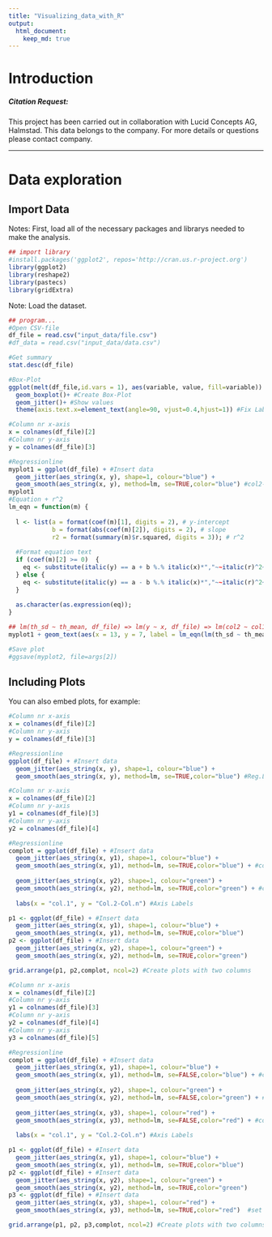 ```yaml
---
title: "Visualizing_data_with_R"
output: 
  html_document:
    keep_md: true
---
```


# Introduction
##### Citation Request:

This project has been carried out in collaboration with Lucid Concepts AG, Halmstad. This data belongs to the company. For more details or questions please contact company.

***
# Data exploration
## Import Data
Notes:
First, load all of the necessary packages and librarys needed to make the analysis.


```r
## import library
#install.packages('ggplot2', repos='http://cran.us.r-project.org')
library(ggplot2)
library(reshape2)
library(pastecs)
library(gridExtra)

```

Note:
Load the dataset.

```r

## program...
#Open CSV-file
df_file = read.csv("input_data/file.csv")
#df_data = read.csv("input_data/data.csv")

```

```r

#Get summary
stat.desc(df_file)

```

```r

#Box-Plot
ggplot(melt(df_file,id.vars = 1), aes(variable, value, fill=variable)) + #Variables/Values + color 
  geom_boxplot()+ #Create Box-Plot
  geom_jitter()+ #Show values
  theme(axis.text.x=element_text(angle=90, vjust=0.4,hjust=1)) #Fix Lables

```


```r

#Column nr x-axis
x = colnames(df_file)[2]
#Column nr y-axis
y = colnames(df_file)[3]

#Regressionline
myplot1 = ggplot(df_file) + #Insert data
  geom_jitter(aes_string(x, y), shape=1, colour="blue") + 
  geom_smooth(aes_string(x, y), method=lm, se=TRUE,color="blue") #col2-3 Reg.Line
myplot1
#Equation + r^2
lm_eqn = function(m) {
  
  l <- list(a = format(coef(m)[1], digits = 2), # y-intercept
            b = format(abs(coef(m)[2]), digits = 2), # slope
            r2 = format(summary(m)$r.squared, digits = 3)); # r^2
  
  #Format equation text
  if (coef(m)[2] >= 0)  {
    eq <- substitute(italic(y) == a + b %.% italic(x)*","~~italic(r)^2~"="~r2,l)
  } else {
    eq <- substitute(italic(y) == a - b %.% italic(x)*","~~italic(r)^2~"="~r2,l)    
  }
  
  as.character(as.expression(eq));                 
}

## lm(th_sd ~ th_mean, df_file) => lm(y ~ x, df_file) => lm(col2 ~ col1, df_file) => for r^2
myplot1 + geom_text(aes(x = 13, y = 7, label = lm_eqn(lm(th_sd ~ th_mean, df_file))), parse = TRUE)

#Save plot
#ggsave(myplot2, file=args[2])
```

## Including Plots

You can also embed plots, for example:

```r
#Column nr x-axis
x = colnames(df_file)[2]
#Column nr y-axis
y = colnames(df_file)[3]

#Regressionline
ggplot(df_file) + #Insert data
  geom_jitter(aes_string(x, y), shape=1, colour="blue") + 
  geom_smooth(aes_string(x, y), method=lm, se=TRUE,color="blue") #Reg.Line


```
```r
#Column nr x-axis
x = colnames(df_file)[2]
#Column nr y-axis
y1 = colnames(df_file)[3]
#Column nr y-axis
y2 = colnames(df_file)[4]

#Regressionline
complot = ggplot(df_file) + #Insert data
  geom_jitter(aes_string(x, y1), shape=1, colour="blue") + 
  geom_smooth(aes_string(x, y1), method=lm, se=TRUE,color="blue") + #col2-3 Reg.Line
  
  geom_jitter(aes_string(x, y2), shape=1, colour="green") + 
  geom_smooth(aes_string(x, y2), method=lm, se=TRUE,color="green") + #col2-4 Reg.Lin
  
  labs(x = "col.1", y = "Col.2-Col.n") #Axis Labels

p1 <- ggplot(df_file) + #Insert data
  geom_jitter(aes_string(x, y1), shape=1, colour="blue") + 
  geom_smooth(aes_string(x, y1), method=lm, se=TRUE,color="blue")           #set one color for all points
p2 <- ggplot(df_file) + #Insert data
  geom_jitter(aes_string(x, y2), shape=1, colour="green") + 
  geom_smooth(aes_string(x, y2), method=lm, se=TRUE,color="green")       #set color scale by a continuous variable

grid.arrange(p1, p2,complot, ncol=2) #Create plots with two columns

```

```r

#Column nr x-axis
x = colnames(df_file)[2]
#Column nr y-axis
y1 = colnames(df_file)[3]
#Column nr y-axis
y2 = colnames(df_file)[4]
#Column nr y-axis
y3 = colnames(df_file)[5]

#Regressionline
complot = ggplot(df_file) + #Insert data
  geom_jitter(aes_string(x, y1), shape=1, colour="blue") + 
  geom_smooth(aes_string(x, y1), method=lm, se=FALSE,color="blue") + #col2-3 Reg.Line
  
  geom_jitter(aes_string(x, y2), shape=1, colour="green") + 
  geom_smooth(aes_string(x, y2), method=lm, se=FALSE,color="green") + #col2-4 Reg.Lin
  
  geom_jitter(aes_string(x, y3), shape=1, colour="red") + 
  geom_smooth(aes_string(x, y3), method=lm, se=FALSE,color="red") + #col2-5 Reg.Lin
  
  labs(x = "col.1", y = "Col.2-Col.n") #Axis Labels

p1 <- ggplot(df_file) + #Insert data
  geom_jitter(aes_string(x, y1), shape=1, colour="blue") + 
  geom_smooth(aes_string(x, y1), method=lm, se=TRUE,color="blue")           #set one color for all points
p2 <- ggplot(df_file) + #Insert data
  geom_jitter(aes_string(x, y2), shape=1, colour="green") + 
  geom_smooth(aes_string(x, y2), method=lm, se=TRUE,color="green")       #set color scale by a continuous variable
p3 <- ggplot(df_file) + #Insert data
  geom_jitter(aes_string(x, y3), shape=1, colour="red") + 
  geom_smooth(aes_string(x, y3), method=lm, se=TRUE,color="red")  #set color scale by a factor variable

grid.arrange(p1, p2, p3,complot, ncol=2) #Create plots with two columns


```


